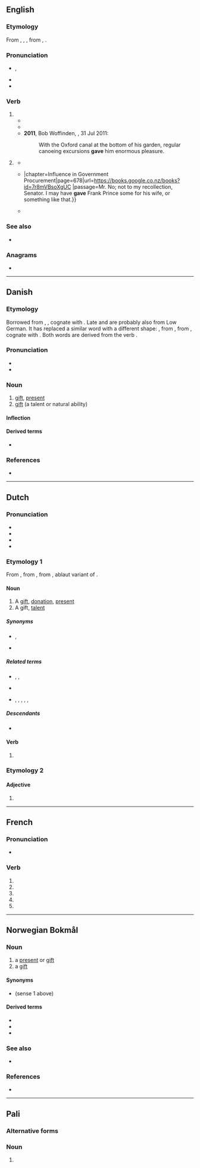 {{also|gavé|gåve}}
==English==
{{slim-wikipedia|dab=gave}}

===Etymology===
From {{inh|en|enm|gaf}}, {{m|enm|yaf}}, {{m|enm|ȝaf}}, from {{inh|en|ang|ġæf}}, {{m|ang|ġeaf}}.

===Pronunciation===
* {{a|UK|US}} {{enPR|gāv}}, {{IPA|en|/ɡeɪv/}}
* {{audio|en|en-us-gave.ogg|Audio (US)}}
* {{rhymes|en|eɪv|s=1}}

===Verb===
{{head|en|verb form}}

# {{en-simple past of|give}}
#* {{RQ:Shakespeare Henry 6-1|text=I '''gaue''' thee Life, and rescu'd thee from Death.}}
#* {{RQ:Austen Emma|text=The superior degree of confidence towards Harriet, which this one article marked, '''gave''' her severe pain.}}
#* '''2011''', Bob Woffinden, ''{{w|The Guardian}}'', 31 Jul 2011:
#*: With the Oxford canal at the bottom of his garden, regular canoeing excursions '''gave''' him enormous pleasure.
# {{lb|en|colloquial|nonstandard}} {{past participle of|en|give|nocat=1}}
#* {{quote-book|en|year=c. 1916|publisher2={{w|Stanford University Press}}|author={{w|Ring W. Lardner}}|isbn2=9780804729635|title=The Courtship of T. Dorgan|newversion=republished in|title2=The Annotated Baseball Stories of Ring W. Lardner, 1914-1919|year2=1995|page2=297|2ndauthor=George W. Hilton|url2=https://books.google.co.nz/books?id=ABxt2BIx88C|passage= Well I suppose you will wonder what has happened to change my mind and if somebody has '''gave''' me a birthday present of $600.00 or something.}}
#* {{quote-book|en|year=1951|publisher=U.S. Government Printing Office|title=Hearing before the Investigations Subcommittee of the Committee of Expenditures in the Executive Departments{{...}}|chapter=Influence in Government Procurement|page=678|url=https://books.google.co.nz/books?id=7r8mVBsoXgUC |passage=Mr. {{smallcaps|Green.}} No; not to my recollection, Senator. I may have '''gave''' Frank Prince some for his wife, or something like that.}}
#* {{quote-book|en|date=10 August 2012|publisher= Birlinn|title=A Chancer|author=James Kelman |isbn=9780857901446|page=6|url=https://books.google.co.nz/books?id=eMm8BQAAQBAJ |passage=I'm talking about redundancies, he said, that's what I'm talking about. And [[yous]] better get bloody used to the idea. One of the men shrugged: Ach well, we knew it was coming. That's as maybe but they should've '''gave''' us notice. Formal.}}

===See also===
* {{l|en|given}}

===Anagrams===
* {{anagrams|en|a=aegv|EVGA|Vega|vega}}

----

==Danish==

===Etymology===
Borrowed from {{der|da|gml|gābe}}, {{der|da|gem-pro|*gēbǭ||gift, giving}}, cognate with {{cog|de|Gabe}}. Late {{cog|non|gáfa}} and {{cog|sv|gåva}} are probably also from Low German. It has replaced a similar word with a different shape: {{noncog|da|gæv||feed}}, from {{der|da|non|gjǫf||gift}}, from {{der|da|gem-pro|*gebō}}, cognate with {{cog|got|𐌲𐌹𐌱𐌰}}. Both words are derived from the verb {{m|gem-pro|*gebaną||to give}}.

===Pronunciation===
* {{IPA|da|[ˈɡ̊æːʋə]|[ˈɡ̊æːʊ]}}
* {{rhymes|da|aːvə}}

===Noun===
{{da-noun|n|r}}

# [[gift]], [[present]]
# [[gift]] (a talent or natural ability)

====Inflection====
{{da-decl|n|r}}

====Derived terms====
* {{l|da|julegave}}

===References===
* {{R:DDO}}

----

==Dutch==

===Pronunciation===
* {{IPA|nl|/ˈɣaːvə/}}
* {{audio|nl|Nl-gave.ogg|Audio}}
* {{hyphenation|nl|ga|ve}}
* {{rhymes|nl|aːvə}}

===Etymology 1===
From {{inh|nl|dum|gave}}, from {{inh|nl|odt|gāva}}, from {{inh|nl|gem-pro|*gēbǭ}}, ablaut variant of {{m|gem-pro|*gebō}}.

====Noun====
{{nl-noun|f|-en|pl2=-s|gavetje|dim2=gaafje}}

# A [[gift]], [[donation]], [[present]]
# A gift, [[talent]]

=====Synonyms=====
* {{sense|donation}} {{l|nl|geschenk}}, {{l|nl|gift}}
* {{sense|talent}} {{l|nl|talent}}

=====Related terms=====
* {{l|nl|geven}}, {{l|nl|gift}}, {{l|nl|gif}}
* {{l|nl|morgengave}}
* {{l|nl|doorgave}}, {{l|nl|opgave}}, {{l|nl|overgave}}, {{l|nl|toegave}}, {{l|nl|uitgave}}, {{l|nl|weergave}}

=====Descendants=====
* {{desc|dcr|[[gaaf]], [[gaeven]]}}

====Verb====
{{head|nl|verb form}}

# {{nl-verb form of|n=sg|t=past|m=subj|geven}}

===Etymology 2===

====Adjective====
{{head|nl|adjective form}}

# {{nl-adj form of|infl|gaaf}}

----

==French==

===Pronunciation===
* {{audio|fr|LL-Q150 (fra)-Poslovitch-gave.wav|Audio}}

===Verb===
{{head|fr|verb form}}

# {{inflection of|fr|gaver||1|s|pres|indc}}
# {{inflection of|fr|gaver||3|s|pres|indc}}
# {{inflection of|fr|gaver||1|s|pres|subj}}
# {{inflection of|fr|gaver||3|s|pres|subj}}
# {{inflection of|fr|gaver||2|s|impr}}

----

==Norwegian Bokmål==

===Noun===
{{nb-noun-c}}

# a [[present]] or [[gift]] {{gloss|something given to someone, e.g. for Christmas or a birthday}}
# a [[gift]] {{gloss|a talent or natural ability}}

====Synonyms====
* {{l|nb|presang}} (sense 1 above)

====Derived terms====
* {{l|nb|bryllupsgave}}
* {{l|nb|gavekort}}
* {{l|nb|julegave}}

===See also===
* {{l-nn|gåve}}

===References===
* {{R:The Bokmål Dictionary}}

----

==Pali==

===Alternative forms===
{{pi-alt|Latn=gave}}

===Noun===
{{head|pi|noun form}}

# {{inflection of|pi|go||loc|s|t=cow, ox, bull}}